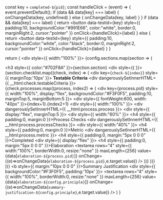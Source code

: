   const key = `completed-${pid}`;
  const handleClick = (event) => {
    event.preventDefault();
    if (data && data[key] === label) {
      onChangeData(key, undefined)
    } else {
      onChangeData(key, label)
    }
  }
  if (data && data[key] === label) {
    return <button data-testid={key} style={{ padding:10, backgroundColor:"#991E66", color:"white", border:0, marginRight:2, cursor:"pointer" }} onClick={handleClick}>{label}</button>
  } else {
    return <button data-testid={key} style={{ padding:10, backgroundColor:"white", color:"black", border:0, marginRight:2, cursor:"pointer" }} onClick={handleClick}>{label}</button>
  }
}

  return (
    <div style={{ width:"100%" }}>
      {config.sections.map(section => (
        <div key={section.section}>
          <h3 style={{ color:"#702F8A" }}>{section.section}</h3>
          <div style={{  }}>
            {section.checklist.map((check, index) => (
              <div key={`check-${index}`} style={{ marginTop:'10px' }}>
                <b>Testable Criteria</b>
                <div dangerouslySetInnerHTML={{ __html:check.testableCriteria }}></div>
                {check.processes.map((process, index2) => (
                  <div key={process.pid} style={{ width:"100%", display:"flex", backgroundColor:"#F3F0F5", padding:10, marginTop:5, marginBottom:5 }}>
                    <div style={{ fontWeight:600, width: "40px" }}>{index+1}.{index2+1}</div>
                    <div style={{ width:"100%" }}>
                      <div dangerouslySetInnerHTML={{ __html:process.process }}></div>
                      <div style={{ display:"flex", marginTop:5 }}>
                        <div style={{ width:"60%" }}>
                          <h4 style={{ padding:0, margin:0 }}>Process Checks</h4>
                          <div dangerouslySetInnerHTML={{ __html:process.processChecks }}></div>
                        </div>
                        <div style={{ width:"40%" }}>
                          <h4 style={{ padding:0, margin:0 }}>Metric</h4>
                          <div dangerouslySetInnerHTML={{ __html:process.metric }}></div>
                        </div>
                      </div>
                      <h4 style={{ padding:0, margin:"5px 0 0 0" }}>Completed</h4>
                      <div style={{ display:"flex" }}>
                        <CompletedButton label="Yes" pid={process.pid} data={data} onChangeData={onChangeData} />
                        <CompletedButton label="No" pid={process.pid} data={data} onChangeData={onChangeData} />
                        <CompletedButton label="Not Applicable" pid={process.pid} data={data} onChangeData={onChangeData} />
                      </div>
                      <h4 style={{ padding:0, margin:"5px 0 0 0" }}>Elaboration</h4>
                      <textarea rows="4" style={{ width:"100%", borderWidth:0, resize:"none" }} maxLength={256} value={data[`elaboration-${process.pid}`]} onChange={(e)=>onChangeData(`elaboration-${process.pid}`,e.target.value)} />
                    </div>
                  </div>
                ))}
              </div>
            ))}
          </div>
        </div>
      ))}
      <b style={{ margin:"10px 0 0 0" }}>Summary Justification</b>
      <div style={{ backgroundColor:"#F3F0F5", padding:'10px' }}>
        <textarea rows="4" style={{ width:"100%", borderWidth:0, resize:"none" }} maxLength={256} value={data[`elaboration-${config.principle}`]} onChange={(e)=>onChangeData(`summary-justification-${config.principle}`,e.target.value)} />
      </div>
    </div>
  )
}